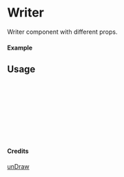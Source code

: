 
<Meta of={Writer} title="unDraw/Writer" />

# Writer

Writer component with different props.

#### Example

<Canvas of={Writer.Primary} />

## Usage

```ts
import { Writer } from "yadl-ui";

const Example = () => {
  return (
      <Writer />
  );
};

export default Example;
```

#### Credits
[unDraw](https://undraw.co/illustrations)
